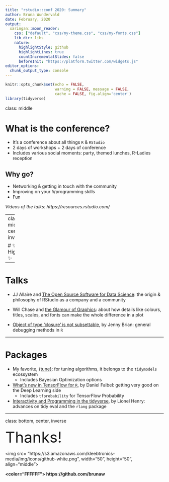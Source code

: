 ```yaml
---
title: "rstudio::conf 2020: Summary"
author: Bruna Wundervald 
date: February, 2020
output:
  xaringan::moon_reader:
    css: ["default", "css/my-theme.css", "css/my-fonts.css"]
    lib_dir: libs
    nature:
      highlightStyle: github
      highlightLines: true
      countIncrementalSlides: false
      beforeInit: "https://platform.twitter.com/widgets.js"
editor_options: 
  chunk_output_type: console
---
```


```r
knitr::opts_chunk$set(echo = FALSE, 
                      warning = FALSE, message = FALSE, 
                      cache = FALSE, fig.align='center')
library(tidyverse)

```

class: middle

# What is the conference?

  - It's a conference about all things `R` & `RStudio` 
  - 2 days of workshops + 2 days of conference
  - Includes various social moments: party, themed lunches, R-Ladies
  reception


## Why go?
  - Networking & getting in touch with the community  
  - Improving on your `R`/programming skills  
  - Fun

*Videos of the talks: https://resources.rstudio.com/*

---
class: middle, center, inverse

# ✨   Highlights   ✨

---

# Talks 

  - JJ Allaire and [The Open Source Software for Data Science](): 
  the origin & philosophy of RStudio as a company and a community 
  
  - Will Chase and [the Glamour of Graphics](https://www.williamrchase.com/slides/assets/player/KeynoteDHTMLPlayer.html):
  about how details like colours, titles, scales, and fonts can make the whole
  difference in a plot
  
  
  - [Object of type 'closure' is not subsettable](https://github.com/jennybc/debugging#readme), by Jenny Brian: 
  general debugging methods in `R`

---

# Packages

  - My favorite, [{tune}](https://tidymodels.github.io/tune/): 
  for tuning algorithms, it belongs to the `tidymodels` ecossystem 
    - Includes Bayesian Optimization options
    
  - [What's new in TensorFlow for `R`](https://dfalbel.github.io/talks/2020-01-rstudio-conf/), by Daniel Falbel: 
   getting very good on the Deep Learning side 
    - Includes `tfprobability` for TensorFlow Probability
    
  - [Interactivity and Programming in the tidyverse](https://speakerdeck.com/lionelhenry/interactivity-and-programming-in-the-tidyverse), by Lionel Henry: advances on tidy eval and the `rlang` package




---


class: bottom, center, inverse

<font size="30">Thanks! </font>

<img src= "https://s3.amazonaws.com/kleebtronics-media/img/icons/github-white.png", width="50", height="50",  align="middle"> 

<b>

 <color="FFFFFF">  https://github.com/brunaw </color>

